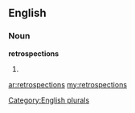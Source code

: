 ==English==

===Noun===
'''retrospections'''

# {{plural of|[[retrospection]]}}

[[Category:English plurals]]

[[ar:retrospections]]
[[my:retrospections]]